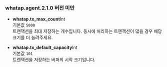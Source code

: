 ### whatap.agent.2.1.0 버전 미만

* **whatap.tx_max_count**<span class='type'>Int</span><br/>
    기본값 `5000`<br/>
    트랜잭션을 최대 저장하는 개수입니다. 동시에 처리하는 트랜잭션이 많을 경우 해당 크기를 더 늘려주세요.

* **whatap.tx_default_capacity**<span class='type'>Int</span><br/>
    기본값 `101`<br/>
    트랜잭션을 저장하는 버퍼의 시작 크기입니다.